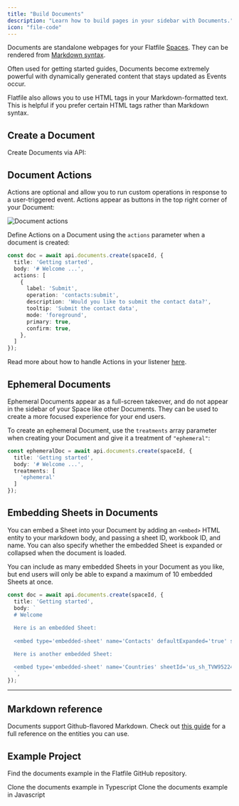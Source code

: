 ```yaml
---
title: "Build Documents"
description: "Learn how to build pages in your sidebar with Documents."
icon: "file-code"
---
```


Documents are standalone webpages for your Flatfile <Tooltip tip="Are micro-applications...">[Spaces](../concepts/spaces)</Tooltip>. They can be rendered from <Tooltip tip="View syntax">[Markdown syntax](https://www.markdownguide.org/basic-syntax/)</Tooltip>.

Often used for getting started guides, Documents become extremely powerful with dynamically generated content that stays updated as Events occur.

<Info>
  Flatfile also allows you to use HTML tags in your Markdown-formatted text.
  This is helpful if you prefer certain HTML tags rather than Markdown syntax.
</Info>

## Create a Document

Create Documents via API:

<Snippet file="guides/documents/update-document.mdx" />

## Document Actions

Actions are optional and allow you to run custom operations in response to a user-triggered event. Actions appear as buttons in the top right corner of your Document:

![Document actions](../images/actions/document_actions.png)

Define Actions on a Document using the `actions` parameter when a document is created:

```ts
const doc = await api.documents.create(spaceId, {
  title: 'Getting started',
  body: '# Welcome ...',
  actions: [
    {
      label: 'Submit',
      operation: 'contacts:submit',
      description: 'Would you like to submit the contact data?',
      tooltip: 'Submit the contact data',
      mode: 'foreground',
      primary: true,
      confirm: true,
    },
  ]
});
```

Read more about how to handle Actions in your listener [here](./actions#document-mounted).

## Ephemeral Documents

Ephemeral Documents appear as a full-screen takeover, and do not appear in the sidebar of your Space like other Documents. They can be used to create a more focused experience for your end users.

To create an ephemeral Document, use the `treatments` array parameter when creating your Document and give it a treatment of `"ephemeral"`:

```ts
const ephemeralDoc = await api.documents.create(spaceId, {
  title: 'Getting started',
  body: '# Welcome ...',
  treatments: [
    'ephemeral'
  ]
});
```

## Embedding Sheets in Documents

You can embed a Sheet into your Document by adding an `<embed>` HTML entity to your markdown body, and passing a sheet ID, workbook ID, and name. You can also specify whether the embedded Sheet is expanded or collapsed when the document is loaded.

<Info>
  You can include as many embedded Sheets in your Document as you like, but end users will only be able to expand a maximum of 10 embedded Sheets at once.
</Info>

```ts
const doc = await api.documents.create(spaceId, {
  title: 'Getting started',
  body: `
  # Welcome
  
  Here is an embedded Sheet:
  
  <embed type='embedded-sheet' name='Contacts' defaultExpanded='true' sheetId='your_sheet_id' workbookId='your_workbook_id'>

  Here is another embedded Sheet:

  <embed type='embedded-sheet' name='Countries' sheetId='us_sh_TVW95224' workbookId='us_wb_8e0z52gI'>
  `,
});
```

---

## Markdown reference

Documents support Github-flavored Markdown. Check out [this guide](https://github.com/adam-p/markdown-here/wiki/Markdown-Cheatsheet) for a full reference on the entities you can use.

## Example Project

Find the documents example in the Flatfile GitHub repository.

<CardGroup cols={2}>
  <Card
    title="typescript"
    icon="code-merge"
    href="https://github.com/FlatFilers/flatfile-docs-kitchen-sink/blob/main/typescript/documents/index.ts"
  >
    Clone the documents example in Typescript
  </Card>
  <Card
    title="javascript"
    icon="js"
    href="https://github.com/FlatFilers/flatfile-docs-kitchen-sink/blob/main/javascript/documents/index.js"
  >
    Clone the documents example in Javascript
  </Card>
</CardGroup>

